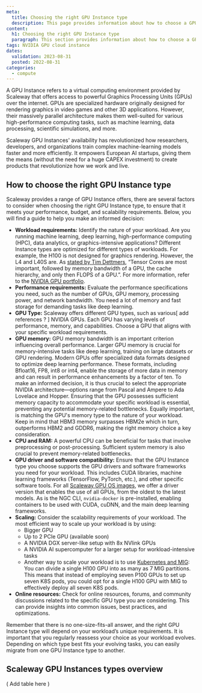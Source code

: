 ```yaml
---
meta:
  title: Choosing the right GPU Instance type
  description: This page provides information about how to choose a GPU Instance type
content:
  h1: Choosing the right GPU Instance type
  paragraph: This section provides information about how to choose a GPU Instance type
tags: NVIDIA GPU cloud instance
dates:
  validation: 2023-08-31
  posted: 2022-08-31
categories:
  - compute
---
```


A GPU Instance refers to a virtual computing environment provided by Scaleway that offers access to powerful Graphics Processing Units (GPUs) over the internet.
GPUs are specialized hardware originally designed for rendering graphics in video games and other 3D applications.
However, their massively parallel architecture makes them well-suited for various high-performance computing tasks, such as machine learning, data processing, scientific simulations, and more.

Scaleway GPU Instances' availability has revolutionized how researchers, developers, and organizations train complex machine-learning models faster and more efficiently.
It empowers European AI startups, giving them the means (without the need for a huge CAPEX investment) to create products that revolutionize how we work and live.

## How to choose the right GPU Instance type

Scaleway provides a range of GPU Instance offers, there are several factors to consider when choosing the right GPU Instance type, to ensure that it meets your performance, budget, and scalability requirements.
Below, you will find a guide to help you make an informed decision:

* **Workload requirements:** Identify the nature of your workload. Are you running machine learning, deep learning, high-performance computing (HPC), data analytics, or graphics-intensive applications? Different Instance types are optimized for different types of workloads. For example, the H100 is not designed for graphics rendering. However, the L4 and L40S are. As [stated by Tim Dettmers](https://timdettmers.com/2023/01/30/which-gpu-for-deep-learning/),  “Tensor Cores are most important, followed by memory bandwidth of a GPU, the cache hierarchy, and only then FLOPS of a GPU.”. For more information, refer to the [NVIDIA GPU portfolio](https://www.nvidia.com/content/dam/en-zz/solutions/data-center/data-center-gpu-portfolio-line-card.pdf).
* **Performance requirements:** Evaluate the performance specifications you need, such as the number of GPUs, GPU memory, processing power, and network bandwidth. You need a lot of memory and fast storage for demanding tasks like deep learning.
* **GPU Type:** Scaleway offers different GPU types, such as various[ add references ? ] NVIDIA GPUs. Each GPU has varying levels of performance, memory, and capabilities. Choose a GPU that aligns with your specific workload requirements.
* **GPU memory:** GPU memory bandwidth is an important criterion influencing overall performance. Larger GPU memory is crucial for memory-intensive tasks like deep learning, training on large datasets or GPU rendering. Modern GPUs offer specialized data formats designed to optimize deep learning performance. These formats, including Bfloat16, FP8, int8 or int4, enable the storage of more data in memory and can result in performance enhancements by a factor of ten. To make an informed decision, it is thus crucial to select the appropriate NVIDIA architecture—options range from Pascal and Ampere to Ada Lovelace and Hopper. Ensuring that the GPU possesses sufficient memory capacity to accommodate your specific workload is essential, preventing any potential memory-related bottlenecks. Equally important, is matching the GPU's memory type to the nature of your workload. Keep in mind that HBM3 memory surpasses HBM2e which in turn, outperforms HBM2 and GDDR6, making the right memory choice a key consideration.
* **CPU and RAM:**  A powerful CPU can be beneficial for tasks that involve preprocessing or post-processing. Sufficient system memory is also crucial to prevent memory-related bottlenecks.
* **GPU driver and software compatibility:** Ensure that the GPU Instance type you choose supports the GPU drivers and software frameworks you need for your workload. This includes CUDA libraries, machine learning frameworks (TensorFlow, PyTorch, etc.), and other specific software tools. For all [Scaleway GPU OS images](/compute/gpu/reference-content/docker-images/), we offer a driver version that enables the use of all GPUs, from the oldest to the latest models. As is the NGC CLI, `nvidia-docker` is pre-installed, enabling containers to be used with CUDA, cuDNN, and the main deep learning frameworks.
* **Scaling:** Consider the scalability requirements of your workload. The most efficient way to scale up your workload is by using:
  * Bigger GPU
  * Up to 2 PCIe GPU (available soon)
  * A NVIDIA DGX server-like setup with 8x NVlink GPUs
  * A NVIDIA AI supercomputer for a larger setup for workload-intensive tasks
  * Another way to scale your workload is to use [Kubernetes and MIG](/compute/gpu/how-to/use-nvidia-mig-technology/): You can divide a single H100 GPU into as many as 7 MIG partitions. This means that instead of employing seven P100 GPUs to set up seven K8S pods, you could opt for a single H100 GPU with MIG to effectively deploy all seven K8S pods.
* **Online resources:** Check for online resources, forums, and community discussions related to the specific GPU type you are considering. This can provide insights into common issues, best practices, and optimizations.

Remember that there is no one-size-fits-all answer, and the right GPU Instance type will depend on your workload’s unique requirements. It is important that you regularly reassess your choice as your workload evolves. Depending on which type best fits your evolving tasks, you can easily migrate from one GPU Instance type to another.

## Scaleway GPU Instances types overview

( Add table here )